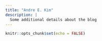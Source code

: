 ```yaml
---
title: "Andre E. Kim"
description: |
  Some additional details about the blog
---
```


```r
knitr::opts_chunk$set(echo = FALSE)
```

